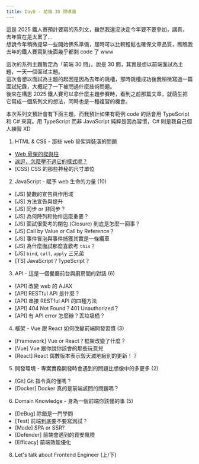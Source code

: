 ```yaml
---
title: Day0 - 前端 30 問導讀
---
```


這是 2025 鐵人賽預計要寫的系列文，雖然我還沒決定今年要不要參加，講真，去年實在是太累了...  
想說今年稍微提早一些開始佛系準備，屆時可以比較輕鬆也確保文章品質，瞧瞧我去年的鐵人賽寫到後面幾乎都剩 code 了 www

這次的系列主題暫定為「前端 30 問」。說是 30 問，其實是想以前端面試為主題，一天一個面試主題。  
這次會想以面試為主題的起因是因為去年的跳槽，那時跳槽成功後我稍微寫過一篇面試紀錄，大概記了一下被問過什麼技術問題。  
後來在構思 2025 鐵人賽可以拿什麼主題參賽時，看到之前那篇文章，就萌生把它寫成一個系列文的想法，同時也是一種複習的機會。

本次系列文預計會有下面主題，而我預計如果有範例 code 的話會用 TypeScript 和 C# 來寫。用 TypeScript 而非 JavaScript 純粹是因為習慣，C# 則是我自己個人練習 XD  
1. HTML & CSS - 那些 web 骨架與裝潢的問題
  - [Web 骨架的樑與柱](./02-day_01.mdx)
  - [誒逗，怎麼壓不過它的樣式呢？](./03-day_02.mdx)
  - [CSS] CSS 的那些神秘的尺寸單位
2. JavaScript - 賦予 web 生命的力量 (10)
  - [JS] 變數的宣告與作用域
  - [JS] 方法宣告與提升
  - [JS] 同步 or 非同步？
  - [JS] 為何陣列和物件這麼重要？
  - [JS] 面試很愛考的閉包 (Closure) 到底是怎麼一回事？
  - [JS] Call by Value or Call by Reference？
  - [JS] 事件冒泡與事件捕獲其實是一條纜車
  - [JS] 為什麼面試那麼喜歡考 `this`？
  - [JS] `bind`, `call`, `apply` 三兄弟
  - [TS] JavaScript？TypeScript？
3. API - 這是一個餐廳前台與廚房間的對話 (6)
  - [API] 改變 web 的 AJAX
  - [API] RESTful API 是什麼？
  - [API] 串接 RESTful API 的四種方法
  - [API] 404 Not Found？401 Unauthorized？
  - [API] 有 API error 怎麼辦？丟垃圾桶？
4. 框架 - Vue 跟 React 如何改變前端開發習慣 (3)
  - [Framework] Vue or React？框架改變了什麼？
  - [Vue] Vue 跟你說你該會的那些玩意兒
  - [React] React 偶數版本表示毀天滅地級別的更新！？
5. 開發環境 - 專案實務開發時會遇到的問題比想像中的多更多 (2)
  - [Git] Git 指令真的懂嗎？
  - [Docker] Docker 真的是前端該問的問題嗎？
6. Domain Knowledge - 身為一個前端你該懂的事 (5)
  - [DeBug] 除錯是一門學問
  - [Test] 前端到底要不要寫測試？
  - [Mode] SPA or SSR?
  - [Defender] 前端會遇到的資安風險
  - [Efficacy] 前端效能優化
8. Let's talk about Frontend Engineer (上/下)